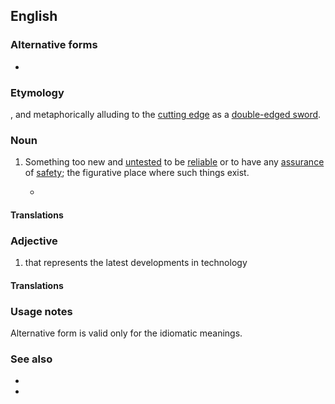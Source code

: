 {{also|bleeding-edge}}
==English==
{{wikipedia}}

===Alternative forms===
* {{l|en|bleeding-edge}}

===Etymology===
{{blend|bleed|leading edge|lang=en}}, and metaphorically alluding to the [[cutting edge]] as a [[double-edged sword]].

===Noun===
{{en-noun}}

# {{lbl|en|idiomatic|technology|uncountable}} Something too new and [[untested]] to be [[reliable]] or to have any [[assurance]] of [[safety]]; the figurative place where such things exist.
#: {{ux|en|on the '''bleeding edge''' of drone technology}}
#* {{quote-journal
|date=July 7, 2017
|author=Ignatiy Vishnevetsky
|title=The ambitious War For The Planet Of The Apes ends up surrendering to formula
|work=The Onion AV Club
|url=http://www.avclub.com/review/ambitious-war-planet-apes-ends-surrendering-formul-257757
|page=
|passage=The motion-captured ape characters are the '''bleeding edge''' of digital effects, rarely short of impressive. }}

====Translations====
{{trans-top|too new and untested}}
{{trans-mid}}
{{trans-bottom}}

===Adjective===
{{en-adj}}

# {{lb|en|idiomatic|technology}} that represents the latest developments in technology
#: {{ux|en|As you'd expect from a '''bleeding-edge''' tablet, it has plenty of other high-end features as well.}}

====Translations====
{{trans-top|that represents the latest developments in technology}}
{{trans-mid}}
{{trans-bottom}}

===Usage notes===
Alternative form is valid only for the idiomatic meanings.

===See also===
* {{l|en|cutting edge}}
* {{l|en|leading edge}}